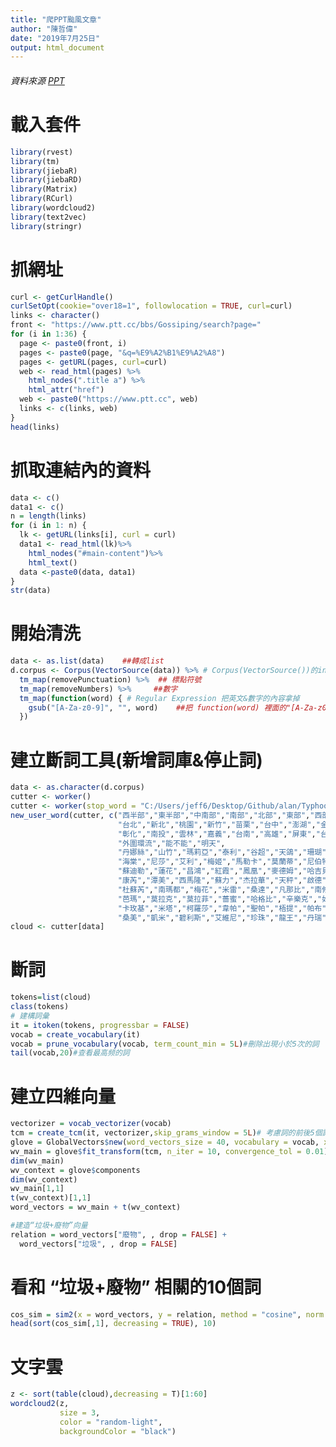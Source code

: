 ```yaml
---
title: "爬PPT颱風文章"
author: "陳哲偉"
date: "2019年7月25日"
output: html_document
---
```

###### 資料來源 [PPT](https://www.ptt.cc/bbs/Gossiping/search?page=1&q=%E9%A2%B1%E9%A2%A8)

# 載入套件
```r
library(rvest)
library(tm)
library(jiebaR)
library(jiebaRD)
library(Matrix)
library(RCurl)
library(wordcloud2)
library(text2vec)
library(stringr)
```

# 抓網址
```r
curl <- getCurlHandle()
curlSetOpt(cookie="over18=1", followlocation = TRUE, curl=curl)
links <- character()
front <- "https://www.ptt.cc/bbs/Gossiping/search?page="
for (i in 1:36) {
  page <- paste0(front, i)
  pages <- paste0(page, "&q=%E9%A2%B1%E9%A2%A8")
  pages <- getURL(pages, curl=curl)
  web <- read_html(pages) %>%
    html_nodes(".title a") %>%
    html_attr("href")
  web <- paste0("https://www.ptt.cc", web)
  links <- c(links, web)
}
head(links)
```

# 抓取連結內的資料
```r
data <- c()
data1 <- c()
n = length(links)
for (i in 1: n) {
  lk <- getURL(links[i], curl = curl)
  data1 <- read_html(lk)%>%
    html_nodes("#main-content")%>%
    html_text()
  data <-paste0(data, data1)
}
str(data)
```

# 開始清洗
```r
data <- as.list(data)    ##轉成list
d.corpus <- Corpus(VectorSource(data)) %>% # Corpus(VectorSource())的input是list
  tm_map(removePunctuation) %>%  ## 標點符號
  tm_map(removeNumbers) %>%     ##數字
  tm_map(function(word) { # Regular Expression 把英文&數字的內容拿掉
    gsub("[A-Za-z0-9]", "", word)    ##把 function(word) 裡面的"[A-Za-z0-9]" 換成 ""
  })

```

# 建立斷詞工具(新增詞庫&停止詞)
```r
data <- as.character(d.corpus)
cutter <- worker()
cutter <- worker(stop_word = "C:/Users/jeff6/Desktop/Github/alan/Typhoon/ptt/a.txt")
new_user_word(cutter, c("西半部","東半部","中南部","南部","北部","東部","西部","東北部","基隆",
                        "台北","新北","桃園","新竹","苗栗","台中","澎湖","金門","連江","馬祖",
                        "彰化","南投","雲林","嘉義","台南","高雄","屏東","台東","花蓮","宜蘭",
                        "外圍環流","能不能","明天",
                        "丹娜絲","山竹","瑪莉亞","泰利","谷超","天鴿","珊瑚","馬莎",
                        "海棠","尼莎","艾利","梅姬","馬勒卡","莫蘭蒂","尼伯特","杜鵑","天鵝",
                        "蘇迪勒","蓮花","昌鴻","紅霞","鳳凰","麥德姆","哈吉貝","菲特","天兔",
                        "康芮","潭美","西馬隆","蘇力","杰拉華","天秤","啟德","海葵","蘇拉",
                        "杜蘇芮","南瑪都","梅花","米雷","桑達","凡那比","南修","萊羅克",
                        "芭瑪","莫拉克","莫拉菲","薔蜜","哈格比","辛樂克","如麗","鳳凰",
                        "卡玫基","米塔","柯羅莎","韋帕","聖帕","梧提","帕布","珊珊","寶發",
                        "桑美","凱米","碧利斯","艾維尼","珍珠","龍王","丹瑞","卡努"))
cloud <- cutter[data]
```
# 斷詞
```r
tokens=list(cloud)
class(tokens)
# 建構詞彙
it = itoken(tokens, progressbar = FALSE)
vocab = create_vocabulary(it)
vocab = prune_vocabulary(vocab, term_count_min = 5L)#刪除出現小於5次的詞
tail(vocab,20)#查看最高频的詞
```


# 建立四維向量
```r
vectorizer = vocab_vectorizer(vocab)
tcm = create_tcm(it, vectorizer,skip_grams_window = 5L)# 考慮詞的前後5個詞
glove = GlobalVectors$new(word_vectors_size = 40, vocabulary = vocab, x_max = 10)
wv_main = glove$fit_transform(tcm, n_iter = 10, convergence_tol = 0.01)
dim(wv_main)
wv_context = glove$components
dim(wv_context)
wv_main[1,1]
t(wv_context)[1,1]
word_vectors = wv_main + t(wv_context)

#建造“垃圾+廢物”向量
relation = word_vectors["廢物", , drop = FALSE] +
  word_vectors["垃圾", , drop = FALSE]

```

# 看和 “垃圾+廢物” 相關的10個詞
```r
cos_sim = sim2(x = word_vectors, y = relation, method = "cosine", norm = "l2")
head(sort(cos_sim[,1], decreasing = TRUE), 10)
```

# 文字雲
```r
z <- sort(table(cloud),decreasing = T)[1:60]
wordcloud2(z,
           size = 3,
           color = "random-light",
           backgroundColor = "black")

```


